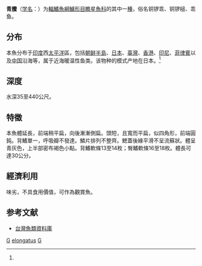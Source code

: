 {{Speciesbox 
| taxon = Gnathagnus elongatus
| status = NE
| authority = Temminck et Schlegel, 1846<ref name='id8009'>{{cite web| url =http://www.bioinfo.cn/db05/BjdwSpecies.php?action=view&id=8009| title =青鰧| work =中国动物物种编目数据库| publisher =中国科学院微生物研究所| author =中国科学院动物研究所| accessdate =2009-04-16| deadurl =yes| archiveurl =https://web.archive.org/web/20160305074129/http://www.bioinfo.cn/db05/BjdwSpecies.php?action=view&id=8009| archivedate =2016-03-05}}</ref>
| synonyms = *''Ariscopus iburius''<br /><small>Jordan & Snyder, 1902</small>
*''Gnathagnus elongatus''<br /><small>Temminck & Schlegel, 1843</small>
*''Gnathagnus elongatus elongatus''<br /><small>Temminck & Schlegel, 1843</small>
*''Uranoscopus elongatus''<br /><small>Temminck & Schlegel, 1843</small>
}}

'''青鰧'''（[[学名|学名]]：{{lang|la|''Gnathagnus elongatus''}}）为[[輻鰭魚綱|輻鰭魚綱]][[鱸形目|鱸形目]][[瞻星魚科|瞻星魚科]]的其中一[[種|種]]，俗名铜锣乖、铜锣槌、乖鱼。

==分布==
本魚分布于[[印度|印度]]西[[太平洋|太平洋]]區，包括[[朝鲜半島|朝鲜半島]]、[[日本|日本]]、[[臺灣|臺灣]]、[[香港|香港]]、[[印尼|印尼]]、[[菲律賓|菲律賓]]以及[[中国|中国]]沿海等，属于近海暖温性鱼类。该物种的模式产地在日本。<ref name='id8009'/>

==深度==
水深35至440公尺。

==特徵==
本魚體延長，前端稍平扁，向後漸漸側扁。頭短，且寬而平扁，似四角形，前端圓鈍。背鰭單一，呼吸瓣不發達。鱗片排列不整齊。鰓蓋後緣平滑不呈流蘇狀。體呈青灰色，上半部密布褐色小點。背鰭軟條13至14枚；臀鰭軟條16至18枚。體長可達30公分。

==經濟利用==
味劣，不具食用價值，可作為觀賞魚。

== 参考文献 ==
{{reflist}}
*[http://fishdb.sinica.edu.tw/ 台灣魚類資料庫] {{Wayback|url=http://fishdb.sinica.edu.tw/ |date=20160304193340 }}

{{Taxonbar}}

[[Category:觀賞魚|G]]
[[Category:青鰧属|elongatus]]
[[Category:1846年描述的魚類|G]]